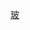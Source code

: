 {{Catnav|頁面分類|地理|行政区划|各國行政區劃}}
{{Catnav|頁面分類|地理|国家|按國家分類|各國行政區劃}}
{{Catnav|頁面分類|地理|国家|亚洲国家|马来西亚}}
{{Catnav|頁面分類|地理|各國地理|馬來西亞地理}}
{{Catnav|頁面分類|各種主題的頁面分類|按國家分類|各國行政區劃}}
{{Catnav|頁面分類|各種主題的頁面分類|按國家分類|各國地理|馬來西亞地理}}
{{Catnav|頁面分類|人类社会|政治|行政区划|各國行政區劃}}

{{Catmore}}
{{Commons category|Perlis}}

[[Category:马来西亚州属|玻]]